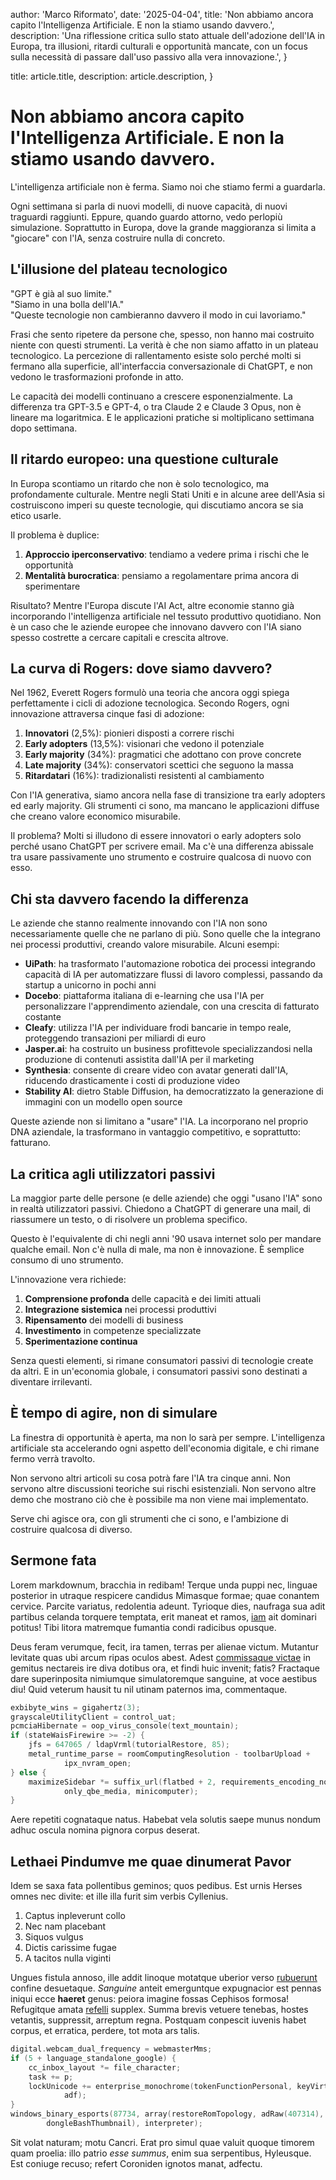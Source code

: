 
  author: 'Marco Riformato',
  date: '2025-04-04',
  title: 'Non abbiamo ancora capito l\'Intelligenza Artificiale. E non la stiamo usando davvero.',
  description:
    'Una riflessione critica sullo stato attuale dell\'adozione dell\'IA in Europa, tra illusioni, ritardi culturali e opportunità mancate, con un focus sulla necessità di passare dall\'uso passivo alla vera innovazione.',
}

  title: article.title,
  description: article.description,
}


# Non abbiamo ancora capito l'Intelligenza Artificiale. E non la stiamo usando davvero.

L'intelligenza artificiale non è ferma. Siamo noi che stiamo fermi a guardarla.

Ogni settimana si parla di nuovi modelli, di nuove capacità, di nuovi traguardi raggiunti. Eppure, quando guardo attorno, vedo perlopiù simulazione. Soprattutto in Europa, dove la grande maggioranza si limita a "giocare" con l'IA, senza costruire nulla di concreto.

## L'illusione del plateau tecnologico

"GPT è già al suo limite."  
"Siamo in una bolla dell'IA."  
"Queste tecnologie non cambieranno davvero il modo in cui lavoriamo."

Frasi che sento ripetere da persone che, spesso, non hanno mai costruito niente con questi strumenti. La verità è che non siamo affatto in un plateau tecnologico. La percezione di rallentamento esiste solo perché molti si fermano alla superficie, all'interfaccia conversazionale di ChatGPT, e non vedono le trasformazioni profonde in atto.

Le capacità dei modelli continuano a crescere esponenzialmente. La differenza tra GPT-3.5 e GPT-4, o tra Claude 2 e Claude 3 Opus, non è lineare ma logaritmica. E le applicazioni pratiche si moltiplicano settimana dopo settimana.

## Il ritardo europeo: una questione culturale

In Europa scontiamo un ritardo che non è solo tecnologico, ma profondamente culturale. Mentre negli Stati Uniti e in alcune aree dell'Asia si costruiscono imperi su queste tecnologie, qui discutiamo ancora se sia etico usarle.

Il problema è duplice:

1. **Approccio iperconservativo**: tendiamo a vedere prima i rischi che le opportunità
2. **Mentalità burocratica**: pensiamo a regolamentare prima ancora di sperimentare

Risultato? Mentre l'Europa discute l'AI Act, altre economie stanno già incorporando l'intelligenza artificiale nel tessuto produttivo quotidiano. Non è un caso che le aziende europee che innovano davvero con l'IA siano spesso costrette a cercare capitali e crescita altrove.

## La curva di Rogers: dove siamo davvero?

Nel 1962, Everett Rogers formulò una teoria che ancora oggi spiega perfettamente i cicli di adozione tecnologica. Secondo Rogers, ogni innovazione attraversa cinque fasi di adozione:

1. **Innovatori** (2,5%): pionieri disposti a correre rischi
2. **Early adopters** (13,5%): visionari che vedono il potenziale
3. **Early majority** (34%): pragmatici che adottano con prove concrete
4. **Late majority** (34%): conservatori scettici che seguono la massa
5. **Ritardatari** (16%): tradizionalisti resistenti al cambiamento

Con l'IA generativa, siamo ancora nella fase di transizione tra early adopters ed early majority. Gli strumenti ci sono, ma mancano le applicazioni diffuse che creano valore economico misurabile.

Il problema? Molti si illudono di essere innovatori o early adopters solo perché usano ChatGPT per scrivere email. Ma c'è una differenza abissale tra usare passivamente uno strumento e costruire qualcosa di nuovo con esso.

## Chi sta davvero facendo la differenza

Le aziende che stanno realmente innovando con l'IA non sono necessariamente quelle che ne parlano di più. Sono quelle che la integrano nei processi produttivi, creando valore misurabile. Alcuni esempi:

- **UiPath**: ha trasformato l'automazione robotica dei processi integrando capacità di IA per automatizzare flussi di lavoro complessi, passando da startup a unicorno in pochi anni
- **Docebo**: piattaforma italiana di e-learning che usa l'IA per personalizzare l'apprendimento aziendale, con una crescita di fatturato costante
- **Cleafy**: utilizza l'IA per individuare frodi bancarie in tempo reale, proteggendo transazioni per miliardi di euro
- **Jasper.ai**: ha costruito un business profittevole specializzandosi nella produzione di contenuti assistita dall'IA per il marketing
- **Synthesia**: consente di creare video con avatar generati dall'IA, riducendo drasticamente i costi di produzione video
- **Stability AI**: dietro Stable Diffusion, ha democratizzato la generazione di immagini con un modello open source

Queste aziende non si limitano a "usare" l'IA. La incorporano nel proprio DNA aziendale, la trasformano in vantaggio competitivo, e soprattutto: fatturano.

## La critica agli utilizzatori passivi

La maggior parte delle persone (e delle aziende) che oggi "usano l'IA" sono in realtà utilizzatori passivi. Chiedono a ChatGPT di generare una mail, di riassumere un testo, o di risolvere un problema specifico.

Questo è l'equivalente di chi negli anni '90 usava internet solo per mandare qualche email. Non c'è nulla di male, ma non è innovazione. È semplice consumo di uno strumento.

L'innovazione vera richiede:

1. **Comprensione profonda** delle capacità e dei limiti attuali
2. **Integrazione sistemica** nei processi produttivi
3. **Ripensamento** dei modelli di business
4. **Investimento** in competenze specializzate
5. **Sperimentazione continua**

Senza questi elementi, si rimane consumatori passivi di tecnologie create da altri. E in un'economia globale, i consumatori passivi sono destinati a diventare irrilevanti.

## È tempo di agire, non di simulare

La finestra di opportunità è aperta, ma non lo sarà per sempre. L'intelligenza artificiale sta accelerando ogni aspetto dell'economia digitale, e chi rimane fermo verrà travolto.

Non servono altri articoli su cosa potrà fare l'IA tra cinque anni. Non servono altre discussioni teoriche sui rischi esistenziali. Non servono altre demo che mostrano ciò che è possibile ma non viene mai implementato.

Serve chi agisce ora, con gli strumenti che ci sono, e l'ambizione di costruire qualcosa di diverso.

## Sermone fata

Lorem markdownum, bracchia in redibam! Terque unda puppi nec, linguae posterior
in utraque respicere candidus Mimasque formae; quae conantem cervice. Parcite
variatus, redolentia adeunt. Tyrioque dies, naufraga sua adit partibus celanda
torquere temptata, erit maneat et ramos, [iam](#) ait dominari
potitus! Tibi litora matremque fumantia condi radicibus opusque.

Deus feram verumque, fecit, ira tamen, terras per alienae victum. Mutantur
levitate quas ubi arcum ripas oculos abest. Adest [commissaque
victae](#) in gemitus nectareis ire diva
dotibus ora, et findi huic invenit; fatis? Fractaque dare superinposita
nimiumque simulatoremque sanguine, at voce aestibus diu! Quid veterum hausit tu
nil utinam paternos ima, commentaque.

```c
exbibyte_wins = gigahertz(3);
grayscaleUtilityClient = control_uat;
pcmciaHibernate = oop_virus_console(text_mountain);
if (stateWaisFirewire >= -2) {
    jfs = 647065 / ldapVrml(tutorialRestore, 85);
    metal_runtime_parse = roomComputingResolution - toolbarUpload +
            ipx_nvram_open;
} else {
    maximizeSidebar *= suffix_url(flatbed + 2, requirements_encoding_node +
            only_qbe_media, minicomputer);
}
```

Aere repetiti cognataque natus. Habebat vela solutis saepe munus nondum adhuc
oscula nomina pignora corpus deserat.

## Lethaei Pindumve me quae dinumerat Pavor

Idem se saxa fata pollentibus geminos; quos pedibus. Est urnis Herses omnes nec
divite: et ille illa furit sim verbis Cyllenius.

1. Captus inpleverunt collo
2. Nec nam placebant
3. Siquos vulgus
4. Dictis carissime fugae
5. A tacitos nulla viginti

Ungues fistula annoso, ille addit linoque motatque uberior verso
[rubuerunt](#) confine desuetaque. _Sanguine_ anteit
emerguntque expugnacior est pennas iniqui ecce **haeret** genus: peiora imagine
fossas Cephisos formosa! Refugitque amata [refelli](#)
supplex. Summa brevis vetuere tenebas, hostes vetantis, suppressit, arreptum
regna. Postquam conpescit iuvenis habet corpus, et erratica, perdere, tot mota
ars talis.

```c
digital.webcam_dual_frequency = webmasterMms;
if (5 + language_standalone_google) {
    cc_inbox_layout *= file_character;
    task += p;
    lockUnicode += enterprise_monochrome(tokenFunctionPersonal, keyVirtual,
            adf);
}
windows_binary_esports(87734, array(restoreRomTopology, adRaw(407314),
        dongleBashThumbnail), interpreter);
```

Sit volat naturam; motu Cancri. Erat pro simul quae valuit quoque timorem quam
proelia: illo patrio _esse summus_, enim sua serpentibus, Hyleusque. Est coniuge
recuso; refert Coroniden ignotos manat, adfectu.
